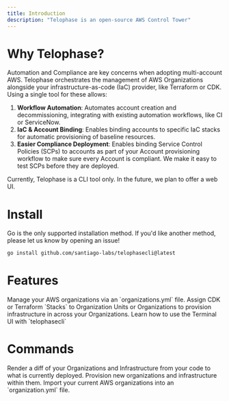 ```yaml
---
title: Introduction
description: "Telophase is an open-source AWS Control Tower"
---
```


# Why Telophase?
Automation and Compliance are key concerns when adopting multi-account AWS. Telophase orchestrates the management of AWS Organizations alongside your infrastructure-as-code (IaC) provider, like Terraform or CDK. Using a single tool for these allows:
1. **Workflow Automation**: Automates account creation and decommissioning, integrating with existing automation workflows, like CI or ServiceNow.
2. **IaC & Account Binding**: Enables binding accounts to specific IaC stacks for automatic provisioning of baseline resources.
3. **Easier Compliance Deployment**: Enables binding Service Control Policies (SCPs) to accounts as part of your Account provisioning workflow to make sure every Account is compliant. We make it easy to test SCPs before they are deployed.

Currently, Telophase is a CLI tool only. In the future, we plan to offer a web UI.

# Install
Go is the only supported installation method. If you'd like another method, please let us know by opening an issue!
```bash
go install github.com/santiago-labs/telophasecli@latest
```

# Features
<CardGroup cols={2}>
    <Card
        title="Manage AWS Organizations"
        icon="sitemap"
        href="/features/Manage-AWS-Organizations"
    >
      Manage your AWS organizations via an `organizations.yml` file.
    </Card>
    <Card
        title="Assign IaC Stacks to Accounts"
        icon="hand-pointer"
        href="/features/Assign-IaC-Stacks-To-Accounts"
    >
      Assign CDK or Terraform `Stacks` to Organization Units or Organizations to provision infrastructure in across your Organizations.
    </Card>
    <Card
        title="Using the Terminal UI"
        icon="computer-classic"
        href="/features/tui"
    >
      Learn how to use the Terminal UI with `telophasecli`
    </Card>
</CardGroup>

# Commands
<CardGroup cols={2}>
    <Card
        title="telophasecli diff"
        href="/commands/diff"
    >
      Render a diff of your Organizations and Infrastructure from your code to what is currently deployed. 
    </Card>
    <Card
        title="telophasecli deploy"
        href="/commands/deploy"
    >
      Provision new organizations and infrastructure within them.
    </Card>
        <Card
        title="Account Import"
        href="/commands/account-import"
    >
      Import your current AWS organizations into an `organization.yml` file.
    </Card>
</CardGroup>